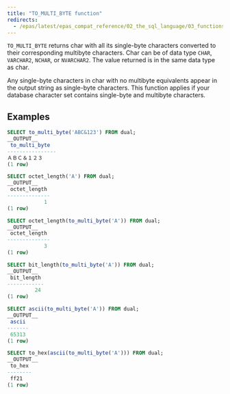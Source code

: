 ```yaml
---
title: "TO_MULTI_BYTE function"
redirects:
  - /epas/latest/epas_compat_reference/02_the_sql_language/03_functions_and_operators/to_multi_byte/ #generated for docs/epas/reorg-role-use-case-mode
---
```


`TO_MULTI_BYTE` returns char with all its single-byte characters converted to their corresponding multibyte characters. Char can be of data type `CHAR`, `VARCHAR2`, `NCHAR`, or `NVARCHAR2`. The value returned is in the same data type as char.

Any single-byte characters in char with no multibyte equivalents appear in the output string as single-byte characters. This function applies if your database character set contains single-byte and multibyte characters.

## Examples

```sql
SELECT to_multi_byte('ABC&123') FROM dual;
__OUTPUT__
 to_multi_byte  
----------------
ＡＢＣ＆１２３
(1 row)
```

```sql
SELECT octet_length('A') FROM dual;
__OUTPUT__
 octet_length 
--------------
            1
(1 row)
```

```sql
SELECT octet_length(to_multi_byte('A')) FROM dual;
__OUTPUT__
 octet_length 
--------------
            3
(1 row)
```

```sql
SELECT bit_length(to_multi_byte('A')) FROM dual;
__OUTPUT__
 bit_length 
------------
         24
(1 row)
```

```sql
SELECT ascii(to_multi_byte('A')) FROM dual;
__OUTPUT__
 ascii 
-------
 65313
(1 row)
```

```sql
SELECT to_hex(ascii(to_multi_byte('A'))) FROM dual;
__OUTPUT__
 to_hex 
--------
 ff21
(1 row)
```